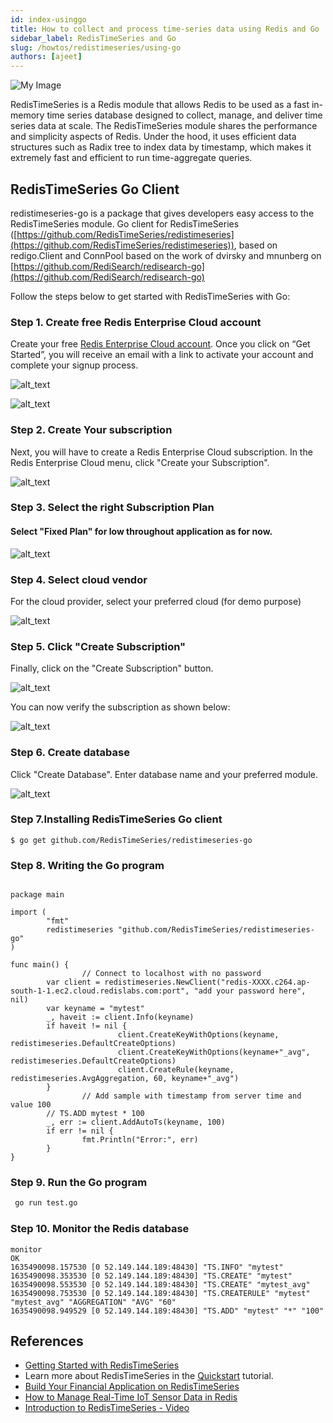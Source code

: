 ```yaml
---
id: index-usinggo
title: How to collect and process time-series data using Redis and Go
sidebar_label: RedisTimeSeries and Go
slug: /howtos/redistimeseries/using-go
authors: [ajeet]
---
```


![My Image](images/redistimeseries-go.png)


RedisTimeSeries is a Redis module that allows Redis to be used as a fast in-memory time series database designed to collect, manage, and deliver time series data at scale. The RedisTimeSeries module shares the performance and simplicity aspects of Redis. Under the hood, it uses efficient data structures such as Radix tree to index data by timestamp, which makes it extremely fast and efficient to run time-aggregate queries.


## RedisTimeSeries Go Client

redistimeseries-go is a package that gives developers easy access to the RedisTimeSeries module. Go client for RedisTimeSeries ([https://github.com/RedisTimeSeries/redistimeseries](https://github.com/RedisTimeSeries/redistimeseries)), based on redigo.Client and ConnPool based on the work of dvirsky and mnunberg on [https://github.com/RediSearch/redisearch-go](https://github.com/RediSearch/redisearch-go)

Follow the steps below to get started with RedisTimeSeries with Go:


### Step 1. Create free Redis Enterprise Cloud account

Create your free [Redis Enterprise Cloud account](https://redis.com/try-free/). Once you click on “Get Started”, you will receive an email with a link to activate your account and complete your signup process.



![alt_text](images/image2.png)



![alt_text](images/image3.png)



### Step 2. Create Your subscription

Next, you will have to create a Redis Enterprise Cloud subscription. In the Redis Enterprise Cloud menu, click "Create your Subscription".




![alt_text](images/image4.png)



### Step 3. Select the right Subscription Plan


#### Select "Fixed Plan" for low throughout application as for now.



![alt_text](images/image5.png)



### Step 4. Select cloud vendor

For the cloud provider, select your preferred cloud (for demo purpose)





![alt_text](images/image6.png)



### Step 5. Click "Create Subscription"

Finally, click on the "Create Subscription" button.





![alt_text](images/image7.png)


You can now verify the subscription as shown below:





![alt_text](images/image8.png)



### Step 6. Create database

Click "Create Database". Enter database name and your preferred module.





![alt_text](images/image9.png)



### Step 7.Installing RedisTimeSeries Go client


```
$ go get github.com/RedisTimeSeries/redistimeseries-go
```



### Step 8. Writing the Go program


```
 
package main 

import (
        "fmt"
        redistimeseries "github.com/RedisTimeSeries/redistimeseries-go"
)

func main() {
                // Connect to localhost with no password
        var client = redistimeseries.NewClient("redis-XXXX.c264.ap-south-1-1.ec2.cloud.redislabs.com:port", "add your password here", nil)
        var keyname = "mytest"
        _, haveit := client.Info(keyname)
        if haveit != nil {
                        client.CreateKeyWithOptions(keyname, redistimeseries.DefaultCreateOptions)
                        client.CreateKeyWithOptions(keyname+"_avg", redistimeseries.DefaultCreateOptions)
                        client.CreateRule(keyname, redistimeseries.AvgAggregation, 60, keyname+"_avg")
        }
                // Add sample with timestamp from server time and value 100
        // TS.ADD mytest * 100 
        _, err := client.AddAutoTs(keyname, 100)
        if err != nil {
                fmt.Println("Error:", err)
        }
}

```

### Step 9. Run the Go program

```bash
 go run test.go
```

### Step 10. Monitor the Redis database

```
monitor
OK
1635490098.157530 [0 52.149.144.189:48430] "TS.INFO" "mytest"
1635490098.353530 [0 52.149.144.189:48430] "TS.CREATE" "mytest"
1635490098.553530 [0 52.149.144.189:48430] "TS.CREATE" "mytest_avg"
1635490098.753530 [0 52.149.144.189:48430] "TS.CREATERULE" "mytest" "mytest_avg" "AGGREGATION" "AVG" "60"
1635490098.949529 [0 52.149.144.189:48430] "TS.ADD" "mytest" "*" "100"
```

## References

- [Getting Started with RedisTimeSeries](/howtos/redistimeseries/getting-started/)
- Learn more about RedisTimeSeries in the [Quickstart](https://oss.redis.com/redistimeseries/) tutorial.
- [Build Your Financial Application on RedisTimeSeries](https://redis.com/blog/build-your-financial-application-on-redistimeseries/)
- [How to Manage Real-Time IoT Sensor Data in Redis](https://redis.com/blog/how-to-manage-real-time-iot-sensor-data-in-redis/)
- [Introduction to RedisTimeSeries - Video](https://www.youtube.com/watch?v=rXynFOrrd-Q)

